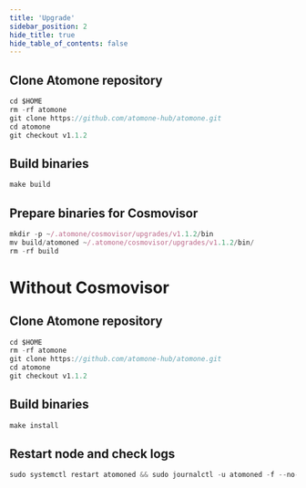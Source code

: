 ```yaml
---
title: 'Upgrade'
sidebar_position: 2
hide_title: true
hide_table_of_contents: false
---
```



<PageTitle
  iconUrl="img/atomone-icon.svg"
  title="Upgrade"
  chainId="atomone-1"
  version="v1.1.2"
/>

## Clone Atomone repository

```js
cd $HOME
rm -rf atomone
git clone https://github.com/atomone-hub/atomone.git
cd atomone
git checkout v1.1.2
```

## Build binaries

```js
make build
```

## Prepare binaries for Cosmovisor

```js
mkdir -p ~/.atomone/cosmovisor/upgrades/v1.1.2/bin
mv build/atomoned ~/.atomone/cosmovisor/upgrades/v1.1.2/bin/
rm -rf build
```

# Without Cosmovisor

## Clone Atomone repository

```js
cd $HOME
rm -rf atomone
git clone https://github.com/atomone-hub/atomone.git
cd atomone
git checkout v1.1.2
```

## Build binaries

```js
make install
```

## Restart node and check logs

```js
sudo systemctl restart atomoned && sudo journalctl -u atomoned -f --no-hostname -o cat
```
